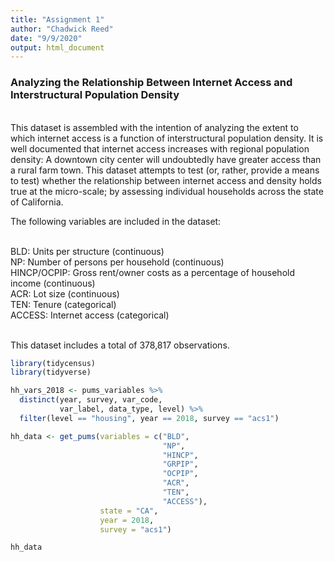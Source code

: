 ```yaml
---
title: "Assignment 1"
author: "Chadwick Reed"
date: "9/9/2020"
output: html_document
---
```

### Analyzing the Relationship Between Internet Access and Interstructural Population Density
<br>
This dataset is assembled with the intention of analyzing the extent to which internet access is a function of interstructural population density. It is well documented that internet access increases with regional population density: A downtown city center will undoubtedly have greater access than a rural farm town. This dataset attempts to test (or, rather, provide a means to test) whether the relationship between internet access and density holds true at the micro-scale; by assessing individual households across the state of California.
<br>

The following variables are included in the dataset:

<br>
BLD: Units per structure (continuous)
<br>
NP: Number of persons per household (continuous)
<br>
HINCP/OCPIP: Gross rent/owner costs as a percentage of household income (continuous)
<br>
ACR: Lot size (continuous)
<br>
TEN: Tenure (categorical)
<br>
ACCESS: Internet access (categorical)

<br>
This dataset includes a total of 378,817 observations.
<br>

```r
library(tidycensus)
library(tidyverse)
```
```r
hh_vars_2018 <- pums_variables %>%
  distinct(year, survey, var_code, 
           var_label, data_type, level) %>%
  filter(level == "housing", year == 2018, survey == "acs1")
```
```r
hh_data <- get_pums(variables = c("BLD", 
                                  "NP", 
                                  "HINCP",
                                  "GRPIP",
                                  "OCPIP",
                                  "ACR",
                                  "TEN", 
                                  "ACCESS"),
                    state = "CA",
                    year = 2018,
                    survey = "acs1")
```
```r
hh_data
```
